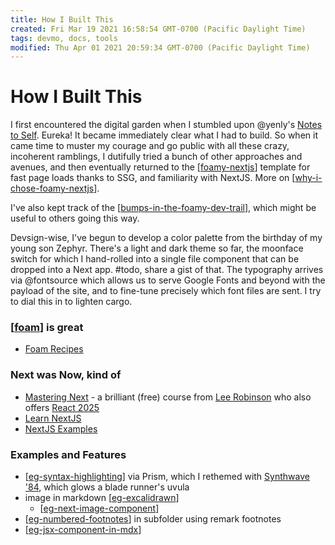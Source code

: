```yaml
---
title: How I Built This
created: Fri Mar 19 2021 16:58:54 GMT-0700 (Pacific Daylight Time)
tags: devmo, docs, tools
modified: Thu Apr 01 2021 20:59:34 GMT-0700 (Pacific Daylight Time)
---
```


# How I Built This

I first encountered the digital garden when I stumbled upon @yenly's [Notes to Self](https://til.yenly.wtf/notes/how-i-built-this). Eureka! It became immediately clear what I had to build. So when it came time to muster my courage and go public with all these crazy, incoherent ramblings, I dutifully tried a bunch of other approaches and avenues, and then eventually returned to the [[foamy-nextjs]] template for fast page loads thanks to SSG, and familiarity with NextJS. More on [[why-i-chose-foamy-nextjs]].

I've also kept track of the [[bumps-in-the-foamy-dev-trail]], which might be useful to others going this way.

Devsign-wise, I've begun to develop a color palette from the birthday of my young son Zephyr. There's a light and dark theme so far, the moonface switch for which I hand-rolled into a single file component that can be dropped into a Next app. #todo, share a gist of that. The typography arrives via @fontsource which allows us to serve Google Fonts and beyond with the payload of the site, and to fine-tune precisely which font files are sent. I try to dial this in to lighten cargo.

### [[foam]] is great

- [Foam Recipes](https://foambubble.github.io/foam/recipes)

### Next was Now, kind of

- [Mastering Next](https://masteringnextjs.com/) - a brilliant (free) course from [Lee Robinson](https://leerob.io) who also offers [React 2025](https://react2025.com/)
- [Learn NextJS](https://nextjs.org/learn/basics/create-nextjs-app)
- [NextJS Examples](https://github.com/vercel/next.js/tree/canary/examples)

### Examples and Features

- [[eg-syntax-highlighting]] via Prism, which I rethemed with [Synthwave '84](https://github.com/robb0wen/synthwave-vscode), which glows a blade runner's uvula
- image in markdown [[eg-excalidrawn]]
  - [[eg-next-image-component]]
- [[eg-numbered-footnotes]] in subfolder using remark footnotes
- [[eg-jsx-component-in-mdx]]



[//begin]: # "Autogenerated link references for markdown compatibility"
[foamy-nextjs]: foamy-nextjs "Foamy NextJS Starter"
[why-i-chose-foamy-nextjs]: why-i-chose-foamy-nextjs "Why I Chose Foamy NextJS"
[bumps-in-the-foamy-dev-trail]: bumps-in-the-foamy-dev-trail "Bumps in the Foamy Dev Trail"
[foam]: foam "Foam"
[eg-syntax-highlighting]: foam/examples/eg-syntax-highlighting "Syntax Highlighting Example"
[eg-excalidrawn]: foam/examples/eg-excalidrawn "Excalidrawn Examples"
[eg-next-image-component]: foam/examples/eg-next-image-component "Next Image Component Example"
[eg-numbered-footnotes]: foam/examples/eg-numbered-footnotes "Numbered Footnotes"
[eg-jsx-component-in-mdx]: foam/examples/eg-jsx-component-in-mdx "JSX Component in MDX Example"
[//end]: # "Autogenerated link references"